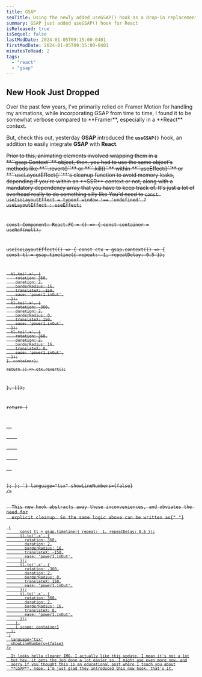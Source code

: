 ```yaml
---
title: GSAP
seoTitle: Using the newly added useGSAP() hook as a drop-in replacement for UseEffect()
summary: GSAP just added useGSAP() hook for React
isReleased: true
isSequel: false
lastModDate: 2024-01-05T09:15:00-0401
firstModDate: 2024-01-05T09:15:00-0401
minutesToRead: 2
tags:
  - "react"
  - "gsap"
---
```


<H2>New Hook Just Dropped</H2>
<C>
Over the past few years, I've primarily relied on <L href="/framer-motion">Framer Motion</L> for handling my animations, while incorporating <L href="https://gsap.com/">GSAP</L> from time to time, I found it to be somewhat verbose compared to **Framer**, especially in a **React** context.

But, check this out, yesterday **GSAP** introduced the **`useGSAP()`** hook, an addition to easily integrate **GSAP** with **React**.

<S/>
Prior to this, animating elements involved wrapping them in a **``gsap.Context``** object, then, you had to use the same object's methods like **``.revert()``** or **``.kill()``** within **``useEffect()``** or **``useLayoutEffect()``**'s cleanup function to avoid memory leaks, depending if you're within an **SSR** context or not, along with a mandatory dependency array that you have to keep track of. 
    <S3/>
    It's just a lot of overhead really to do something silly like
</C>
<TTLMO/>
<C>You'd need to</C>
<Code
  code={`import React, { useRef, useEffect, useLayoutEffect } from 'react';

const useIsoLayoutEffect =
typeof window !== 'undefined' ? useLayoutEffect : useEffect;

const Component: React.FC = () => {
const container = useRef<HTMLDivElement>(null);

useIsoLayoutEffect(() => {
const ctx = gsap.context(() => {
const tl = gsap.timeline({ repeat: -1, repeatDelay: 0.5 });

      tl.to('.x', {
        rotation: 360,
        duration: 2,
        borderRadius: 16,
        translateX: -150,
        ease: 'power1.inOut',
      });
      tl.to('.x', {
        rotation: -360,
        duration: 2,
        borderRadius: 0,
        translateX: 150,
        ease: 'power1.inOut',
      });
      tl.to('.x', {
        rotation: 360,
        duration: 2,
        borderRadius: 16,
        translateX: 0,
        ease: 'power1.inOut',
      });
    }, container);

    return () => ctx.revert();

}, []);

return (

<div>
  <div
    ref={container}
    className="flex flex-col items-center justify-center gap-10"
  >
    <div className="x h-10 w-10 animate-pulse rounded-2xl bg-red-400"></div>
    <div className="x h-10 w-10 animate-pulse rounded-2xl bg-yellow-400"></div>
    <div className="x h-10 w-10 animate-pulse rounded-2xl bg-green-500"></div>
  </div>
</div>
); }; `} language="tsx" showLineNumbers={false}
/>

<C>
  This new hook abstracts away these inconveniences, and obviates the need for
  explicit cleanup. So the same logic above can be written as{" "}
</C>
<Code
  code={`
  useGSAP(
    () => {
      const tl = gsap.timeline({ repeat: -1, repeatDelay: 0.5 });
      tl.to('.x', {
        rotation: 360,
        duration: 2,
        borderRadius: 16,
        translateX: -150,
        ease: 'power1.inOut',
      });
      tl.to('.x', {
        rotation: -360,
        duration: 2,
        borderRadius: 0,
        translateX: 150,
        ease: 'power1.inOut',
      });
      tl.to('.x', {
        rotation: 360,
        duration: 2,
        borderRadius: 16,
        translateX: 0,
        ease: 'power1.inOut',
      });
    },
    { scope: container}
  );
`}
  language="tsx"
  showLineNumbers={false}
/>
<C>
  It looks hella cleaner IMO, I actually like this update, I mean it's not a lot
  but hey, it gets the job done a lot easier so, I might use even more now, and
  sorry if you thought this is an educational post where I teach you about
  **GSAP**, nope, I'm just glad they introduced this new hook, that's it.
</C>
